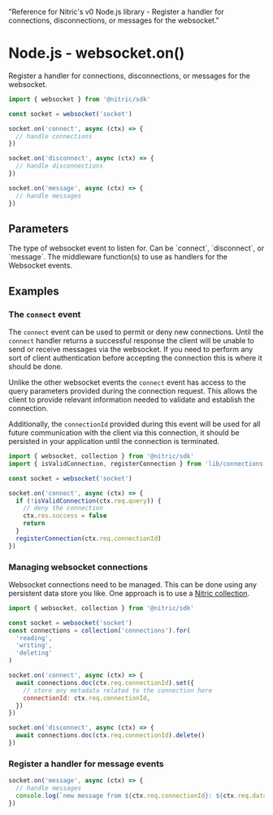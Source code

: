   "Reference for Nitric's v0 Node.js library - Register a handler for connections, disconnections, or messages for the websocket."

# Node.js - websocket.on()

Register a handler for connections, disconnections, or messages for the websocket.

```javascript
import { websocket } from '@nitric/sdk'

const socket = websocket('socket')

socket.on('connect', async (ctx) => {
  // handle connections
})

socket.on('disconnect', async (ctx) => {
  // handle disconnections
})

socket.on('message', async (ctx) => {
  // handle messages
})
```

## Parameters

<Properties>
  <Property name="eventType" required type="string">
    The type of websocket event to listen for. Can be `connect`, `disconnect`,
    or `message`.
  </Property>
  <Property name="middleware" required type="WebsocketMiddleware<T>">
    The middleware function(s) to use as handlers for the Websocket events.
  </Property>
</Properties>

## Examples

### The `connect` event

The `connect` event can be used to permit or deny new connections. Until the `connect` handler returns a successful response the client will be unable to send or receive messages via the websocket. If you need to perform any sort of client authentication before accepting the connection this is where it should be done.

Unlike the other websocket events the `connect` event has access to the query parameters provided during the connection request. This allows the client to provide relevant information needed to validate and establish the connection.

Additionally, the `connectionId` provided during this event will be used for all future communication with the client via this connection, it should be persisted in your application until the connection is terminated.

```javascript
import { websocket, collection } from '@nitric/sdk'
import { isValidConnection, registerConnection } from 'lib/connections'

const socket = websocket('socket')

socket.on('connect', async (ctx) => {
  if (!isValidConnection(ctx.req.query)) {
    // deny the connection
    ctx.res.success = false
    return
  }
  registerConnection(ctx.req.connectionId)
})
```

### Managing websocket connections

Websocket connections need to be managed. This can be done using any persistent data store you like. One approach is to use a [Nitric collection](https://nitric.io/docs/collections).

```javascript
import { websocket, collection } from '@nitric/sdk'

const socket = websocket('socket')
const connections = collection('connections').for(
  'reading',
  'writing',
  'deleting'
)

socket.on('connect', async (ctx) => {
  await connections.doc(ctx.req.connectionId).set({
    // store any metadata related to the connection here
    connectionId: ctx.req.connectionId,
  })
})

socket.on('disconnect', async (ctx) => {
  await connections.doc(ctx.req.connectionId).delete()
})
```

### Register a handler for message events

```javascript
socket.on('message', async (ctx) => {
  // handle messages
  console.log(`new message from ${ctx.req.connectionId}: ${ctx.req.data}`)
})
```
